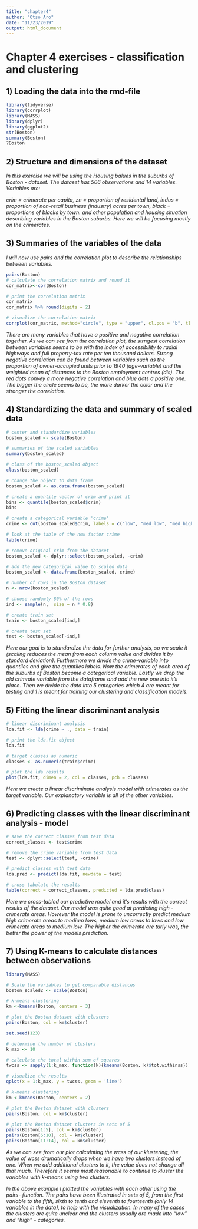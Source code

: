 ```yaml
---
title: "chapter4"
author: "Otso Aro"
date: "11/23/2019"
output: html_document
---
```


# Chapter 4 exercises - classification and clustering

## 1) Loading the data into the rmd-file
```r
library(tidyverse)
library(corrplot)
library(MASS)
library(dplyr)
library(ggplot2)
str(Boston)
summary(Boston)
?Boston
```
## 2) Structure and dimensions of the dataset

*In this exercise we will be using the Housing balues in the suburbs of Boston - dataset. The dataset has 506 observations and 14 variables. Variables are:*

*crim = crimerate per capita, zn = proportion of residental land, indus = proportion of non-retail business (industry) acres per town, black = proportions of blacks by town. and other population and housing situation describing variables in the Boston suburbs. Here we will be focusing mostly on the crimerates.*


## 3) Summaries of the variables of the data

*I will now use pairs and the correlation plot to describe the relationships between variables.*
```r

pairs(Boston)
# calculate the correlation matrix and round it
cor_matrix<-cor(Boston) 

# print the correlation matrix
cor_matrix
cor_matrix %>% round(digits = 2)

# visualize the correlation matrix
corrplot(cor_matrix, method="circle", type = "upper", cl.pos = "b", tl.pos = "d", tl.cex = 0.6)
```

*There are many variables that have a positive and negative correlation together. As we can see from the correlation plot, the strngest correlation between variables seems to be with the index of accessibility to radial highways and full property-tax rate per ten thousand dollars. Strong negative correlation can be found between variables such as the proportion of owner-occupied units prior to 1940 (age-variable) and the weighted mean of distances to the Boston employment centres (dis). The red dots convey a more negative correlation and blue dots a positive one. The bigger the circle seems to be, the more darker the color and the stronger the correlation.*


## 4) Standardizing the data and summary of scaled data

```r
# center and standardize variables
boston_scaled <- scale(Boston)

# summaries of the scaled variables
summary(boston_scaled)

# class of the boston_scaled object
class(boston_scaled)

# change the object to data frame
boston_scaled <- as.data.frame(boston_scaled)

# create a quantile vector of crim and print it
bins <- quantile(boston_scaled$crim)
bins

# create a categorical variable 'crime'
crime <- cut(boston_scaled$crim, labels = c("low", "med_low", "med_high", "high"), breaks = c(bins), include.lowest = TRUE)

# look at the table of the new factor crime
table(crime)

# remove original crim from the dataset
boston_scaled <- dplyr::select(boston_scaled, -crim)

# add the new categorical value to scaled data
boston_scaled <- data.frame(boston_scaled, crime)

# number of rows in the Boston dataset 
n <- nrow(boston_scaled)

# choose randomly 80% of the rows
ind <- sample(n,  size = n * 0.8)

# create train set
train <- boston_scaled[ind,]

# create test set 
test <- boston_scaled[-ind,]

```

*Here our goal is to standardize the data for further analysis, so we scale it (scaling reduces the mean from each column value and divides it by standard deviation). Furthermore we divide the crime-variable into quantiles and give the quantiles labels. Now the crimerates of each area of the suburbs of Boston become a categorical variable. Lastly we drop the old crimrate variable from the dataframe and add the new one into it's place. Then we divide the data into 5 categories which 4 are meant for testing and 1 is meant for training our clustering and classification models. *

## 5) Fitting the linear discriminant analysis

```r
# linear discriminant analysis
lda.fit <- lda(crime ~ ., data = train)

# print the lda.fit object
lda.fit

# target classes as numeric
classes <- as.numeric(train$crime)

# plot the lda results
plot(lda.fit, dimen = 2, col = classes, pch = classes)

```

*Here we create a linear discriminate analysis model with crimerates as the target variable. Our explanatory variable is all of the other variables.* 


## 6) Predicting classes with the linear discriminant analysis - model

```r
# save the correct classes from test data
correct_classes <- test$crime

# remove the crime variable from test data
test <- dplyr::select(test, -crime)

# predict classes with test data
lda.pred <- predict(lda.fit, newdata = test)

# cross tabulate the results
table(correct = correct_classes, predicted = lda.pred$class)
```
*Here we cross-tabled our predictive model and it's results with the correct results of the dataset. Our model was quite good at predicting high - crimerate areas. However the model is prone to uncorrectly predict medium high crimerate areas to medium lows, medium low areas to lows and low crimerate areas to medium low. The higher the crimerate are turly was, the better the power of the models prediction.*


## 7) Using K-means to calculate distances between observations

```r
library(MASS)

# Scale the variables to get comparable distances
boston_scaled2 <- scale(Boston)

# k-means clustering
km <-kmeans(Boston, centers = 3)

# plot the Boston dataset with clusters
pairs(Boston, col = km$cluster)

set.seed(123)

# determine the number of clusters
k_max <- 10

# calculate the total within sum of squares
twcss <- sapply(1:k_max, function(k){kmeans(Boston, k)$tot.withinss})

# visualize the results
qplot(x = 1:k_max, y = twcss, geom = 'line')

# k-means clustering
km <-kmeans(Boston, centers = 2)

# plot the Boston dataset with clusters
pairs(Boston, col = km$cluster)

# plot the Boston dataset clusters in sets of 5
pairs(Boston[1:5], col = km$cluster)
pairs(Boston[6:10], col = km$cluster)
pairs(Boston[11:14], col = km$cluster)

```

*As we can see from our plot calculating the wcss of our klustering, the value of wcss dramatically drops when we have two clusters instead of one. When we add additional clusters to it, the value does not change all that much. Therefore it seems most reasonable to continue to kluster the variables with k-means using two clusters.*

*In the above example I plotted the variables with each other using the pairs- function. The pairs have been illustrated in sets of 5, from the first variable to the fifth, sixth to tenth and eleventh to fourteenth (only 14 variables in the data), to help with the visualization. In many of the cases the clusters are quite unclear and the clusters usually are made into "low" and "high" - categories. *

